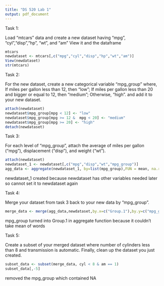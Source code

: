 ```yaml
---
title: "DS 520 Lab 1"
output: pdf_document
---
```


Task 1:

Load "mtcars" data and create a new dataset having “mpg”, “cyl”,“disp”,“hp”, “wt”, and “am”
View it and the dataframe

```r
mtcars
newdataset <- mtcars[,c("mpg","cyl","disp","hp","wt","am")]
View(newdataset)
str(mtcars)
```


Task 2:

For the new dataset, create a new categorical variable “mpg_group” where,
If miles per gallon less than 12, then “low”;
If miles per gallon less than 20 and bigger or equal to 12, then “medium”;
Otherwise, “high”.
and add it to your new dataset.

```r
attach(newdataset)
newdataset$mpg_group[mpg < 12] <- "low"
newdataset$mpg_group[mpg >= 12 &  mpg < 20] <- "medium"
newdataset$mpg_group[mpg >= 20] <- "high"
detach(newdataset)
```


Task 3:

For each level of “mpg_group”, attach the average of miles per gallon (“mpg”), displacement (“disp”), and weight (“wt”).

```r
attach(newdataset)
newdataset_1 <- newdataset[,c("mpg","disp","wt","mpg_group")]
agg_data <- aggregate(newdataset_1, by=list(mpg_group),FUN = mean, na.rm=TRUE)
```

newdataset_1 created because newdataset has other variables needed later so cannot set it to newdataset again


Task 4:

Merge your dataset from task 3 back to your new data by “mpg_group”.

```r
merge_data <- merge(agg_data,newdataset,by.x=c("Group.1"),by.y=c("mpg_group"),ALL=TRUE)
```

mpg_group turned into Group.1 in aggregate function because it couldn't take mean of words


Task 5:

Create a subset of your merged dataset where number of cylinders less than 8 and transmission is automatic. Finally, clean up the dataset you just created.

```r
subset_data <- subset(merge_data, cyl < 8 & am == 1)
subset_data[,-5]
```

removed the mpg_group which contained NA